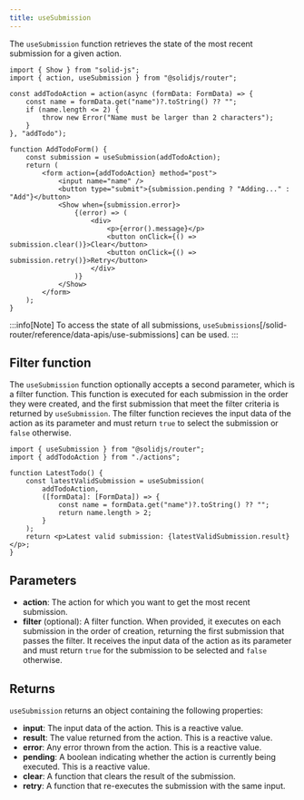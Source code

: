 ```yaml
---
title: useSubmission
---
```


The `useSubmission` function retrieves the state of the most recent submission for a given action.

```tsx
import { Show } from "solid-js";
import { action, useSubmission } from "@solidjs/router";

const addTodoAction = action(async (formData: FormData) => {
	const name = formData.get("name")?.toString() ?? "";
	if (name.length <= 2) {
		throw new Error("Name must be larger than 2 characters");
	}
}, "addTodo");

function AddTodoForm() {
	const submission = useSubmission(addTodoAction);
	return (
		<form action={addTodoAction} method="post">
			<input name="name" />
			<button type="submit">{submission.pending ? "Adding..." : "Add"}</button>
			<Show when={submission.error}>
				{(error) => (
					<div>
						<p>{error().message}</p>
						<button onClick={() => submission.clear()}>Clear</button>
						<button onClick={() => submission.retry()}>Retry</button>
					</div>
				)}
			</Show>
		</form>
	);
}
```

:::info[Note]
To access the state of all submissions, `useSubmissions`[/solid-router/reference/data-apis/use-submissions] can be used.
:::

## Filter function

The `useSubmission` function optionally accepts a second parameter, which is a filter function.
This function is executed for each submission in the order they were created, and the first submission that meet the filter criteria is returned by `useSubmission`.
The filter function recieves the input data of the action as its parameter and must return `true` to select the submission or `false` otherwise.

```tsx
import { useSubmission } from "@solidjs/router";
import { addTodoAction } from "./actions";

function LatestTodo() {
	const latestValidSubmission = useSubmission(
		addTodoAction,
		([formData]: [FormData]) => {
			const name = formData.get("name")?.toString() ?? "";
			return name.length > 2;
		}
	);
	return <p>Latest valid submission: {latestValidSubmission.result}</p>;
}
```

## Parameters

- **action**: The action for which you want to get the most recent submission.
- **filter** (optional): A filter function.
  When provided, it executes on each submission in the order of creation, returning the first submission that passes the filter.
  It receives the input data of the action as its parameter and must return `true` for the submission to be selected and `false` otherwise.

## Returns

`useSubmission` returns an object containing the following properties:

- **input**: The input data of the action.
  This is a reactive value.
- **result**: The value returned from the action.
  This is a reactive value.
- **error**: Any error thrown from the action.
  This is a reactive value.
- **pending**: A boolean indicating whether the action is currently being executed.
  This is a reactive value.
- **clear**: A function that clears the result of the submission.
- **retry**: A function that re-executes the submission with the same input.
